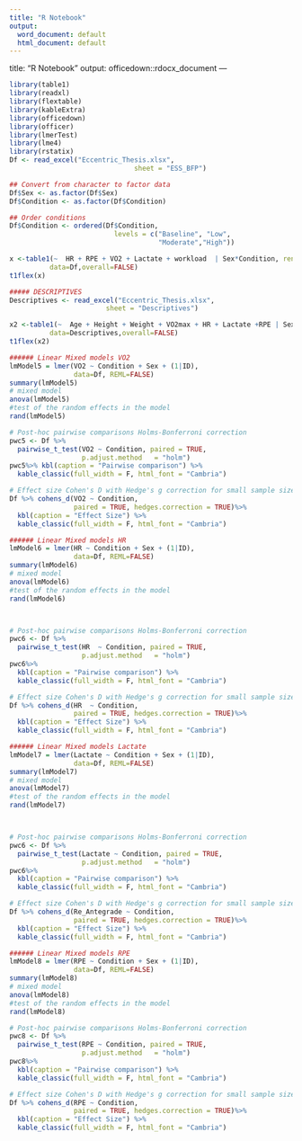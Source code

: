 ```yaml
---
title: "R Notebook"
output:
  word_document: default
  html_document: default
---
```


title: "R Notebook"
  output: officedown::rdocx_document
---




```r
library(table1)
library(readxl)
library(flextable)
library(kableExtra)
library(officedown)
library(officer)
library(lmerTest)
library(lme4)
library(rstatix)
Df <- read_excel("Eccentric_Thesis.xlsx",
                               sheet = "ESS_BFP")

```


```r

## Convert from character to factor data
Df$Sex <- as.factor(Df$Sex)
Df$Condition <- as.factor(Df$Condition)

## Order conditions
Df$Condition <- ordered(Df$Condition,
                          levels = c("Baseline", "Low",
                                     "Moderate","High"))
```

<!---BLOCK_LANDSCAPE_START--->

```r
x <-table1(~  HR + RPE + VO2 + Lactate + workload  | Sex*Condition, render.continuous=c(.="Mean (SD)"),render.missing=NULL,
          data=Df,overall=FALSE)
t1flex(x)
```
<!---BLOCK_LANDSCAPE_STOP--->

```r
##### DESCRIPTIVES
Descriptives <- read_excel("Eccentric_Thesis.xlsx",
                        sheet = "Descriptives")

```

```r
x2 <-table1(~  Age + Height + Weight + VO2max + HR + Lactate +RPE | Sex, render.continuous=c(.="Mean (SD)"),render.missing=NULL,
          data=Descriptives,overall=FALSE)
t1flex(x2)
```



```r
###### Linear Mixed models VO2
lmModel5 = lmer(VO2 ~ Condition + Sex + (1|ID),
                data=Df, REML=FALSE)
summary(lmModel5)
# mixed model
anova(lmModel5)
#test of the random effects in the model
rand(lmModel5)


```

```r
# Post-hoc pairwise comparisons Holms-Bonferroni correction
pwc5 <- Df %>%
  pairwise_t_test(VO2 ~ Condition, paired = TRUE,
                  p.adjust.method	= "holm")
pwc5%>% kbl(caption = "Pairwise comparison") %>%
  kable_classic(full_width = F, html_font = "Cambria")
```


```r
# Effect size Cohen's D with Hedge's g correction for small sample size
Df %>% cohens_d(VO2 ~ Condition,
                paired = TRUE, hedges.correction = TRUE)%>%
  kbl(caption = "Effect Size") %>%
  kable_classic(full_width = F, html_font = "Cambria")
```


```r
###### Linear Mixed models HR
lmModel6 = lmer(HR ~ Condition + Sex + (1|ID),
                data=Df, REML=FALSE)
summary(lmModel6)
# mixed model
anova(lmModel6)
#test of the random effects in the model
rand(lmModel6)




```

```r
# Post-hoc pairwise comparisons Holms-Bonferroni correction
pwc6 <- Df %>%
  pairwise_t_test(HR  ~ Condition, paired = TRUE,
                  p.adjust.method	= "holm")
pwc6%>%
  kbl(caption = "Pairwise comparison") %>%
  kable_classic(full_width = F, html_font = "Cambria")

```

```r

# Effect size Cohen's D with Hedge's g correction for small sample size
Df %>% cohens_d(HR  ~ Condition,
                paired = TRUE, hedges.correction = TRUE)%>%
  kbl(caption = "Effect Size") %>%
  kable_classic(full_width = F, html_font = "Cambria")
```



```r
###### Linear Mixed models Lactate
lmModel7 = lmer(Lactate ~ Condition + Sex + (1|ID),
                data=Df, REML=FALSE)
summary(lmModel7)
# mixed model
anova(lmModel7)
#test of the random effects in the model
rand(lmModel7)




```


```r
# Post-hoc pairwise comparisons Holms-Bonferroni correction
pwc6 <- Df %>%
  pairwise_t_test(Lactate ~ Condition, paired = TRUE,
                  p.adjust.method	= "holm")
pwc6%>%
  kbl(caption = "Pairwise comparison") %>%
  kable_classic(full_width = F, html_font = "Cambria")


```


```r
# Effect size Cohen's D with Hedge's g correction for small sample size
Df %>% cohens_d(Re_Antegrade ~ Condition,
                paired = TRUE, hedges.correction = TRUE)%>%
  kbl(caption = "Effect Size") %>%
  kable_classic(full_width = F, html_font = "Cambria")
```



```r

###### Linear Mixed models RPE
lmModel8 = lmer(RPE ~ Condition + Sex + (1|ID),
                data=Df, REML=FALSE)
summary(lmModel8)
# mixed model
anova(lmModel8)
#test of the random effects in the model
rand(lmModel8)


```


```r
# Post-hoc pairwise comparisons Holms-Bonferroni correction
pwc8 <- Df %>%
  pairwise_t_test(RPE ~ Condition, paired = TRUE,
                  p.adjust.method	= "holm")
pwc8%>%
  kbl(caption = "Pairwise comparison") %>%
  kable_classic(full_width = F, html_font = "Cambria")


```


```r
# Effect size Cohen's D with Hedge's g correction for small sample size
Df %>% cohens_d(RPE ~ Condition,
                paired = TRUE, hedges.correction = TRUE)%>%
  kbl(caption = "Effect Size") %>%
  kable_classic(full_width = F, html_font = "Cambria")
```

